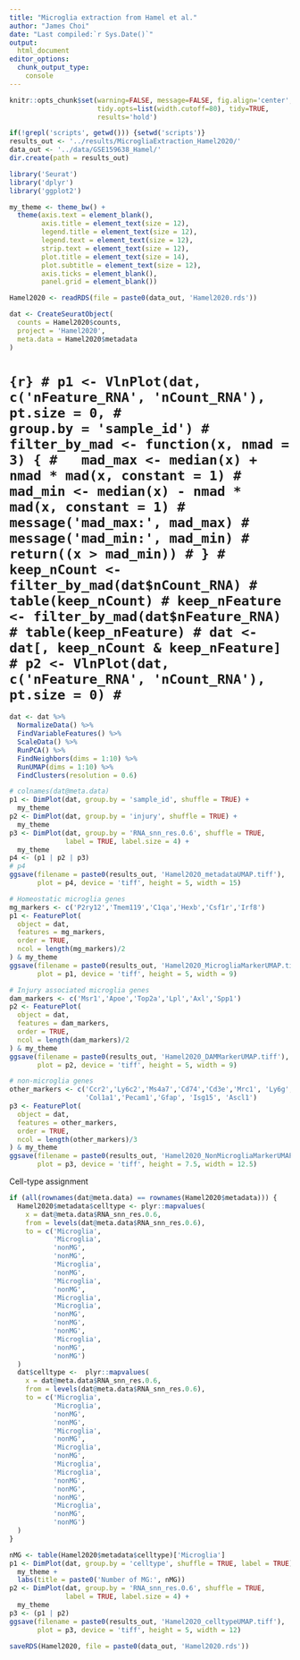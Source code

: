 ---
title: "Microglia extraction from Hamel et al."
author: "James Choi"
date: "Last compiled:`r Sys.Date()`"
output: 
  html_document
editor_options:
  chunk_output_type: 
    console
---

```{r setup, include=FALSE}
knitr::opts_chunk$set(warning=FALSE, message=FALSE, fig.align='center', 
                      tidy.opts=list(width.cutoff=80), tidy=TRUE,
                      results='hold')
```

```{r}
if(!grepl('scripts', getwd())) {setwd('scripts')}
results_out <- '../results/MicrogliaExtraction_Hamel2020/'
data_out <- '../data/GSE159638_Hamel/'
dir.create(path = results_out)
```

```{r}
library('Seurat')
library('dplyr')
library('ggplot2')
```

```{r}
my_theme <- theme_bw() +
  theme(axis.text = element_blank(),
        axis.title = element_text(size = 12),
        legend.title = element_text(size = 12),
        legend.text = element_text(size = 12),
        strip.text = element_text(size = 12),
        plot.title = element_text(size = 14),
        plot.subtitle = element_text(size = 12),
        axis.ticks = element_blank(), 
        panel.grid = element_blank())
```

```{r}
Hamel2020 <- readRDS(file = paste0(data_out, 'Hamel2020.rds'))
```

```{r}
dat <- CreateSeuratObject(
  counts = Hamel2020$counts,
  project = 'Hamel2020',
  meta.data = Hamel2020$metadata
)
```

# ```{r}
# p1 <- VlnPlot(dat, c('nFeature_RNA', 'nCount_RNA'), pt.size = 0,
#               group.by = 'sample_id')
# filter_by_mad <- function(x, nmad = 3) {
#   mad_max <- median(x) + nmad * mad(x, constant = 1)
#   mad_min <- median(x) - nmad * mad(x, constant = 1)
#   message('mad_max:', mad_max)
#   message('mad_min:', mad_min)
#   return((x > mad_min))
# }
# keep_nCount <- filter_by_mad(dat$nCount_RNA)
# table(keep_nCount)
# keep_nFeature <- filter_by_mad(dat$nFeature_RNA)
# table(keep_nFeature)
# dat <- dat[, keep_nCount & keep_nFeature]
# p2 <- VlnPlot(dat, c('nFeature_RNA', 'nCount_RNA'), pt.size = 0)
# ```

```{r}
dat <- dat %>% 
  NormalizeData() %>% 
  FindVariableFeatures() %>% 
  ScaleData() %>% 
  RunPCA() %>% 
  FindNeighbors(dims = 1:10) %>% 
  RunUMAP(dims = 1:10) %>% 
  FindClusters(resolution = 0.6)
```

```{r metadata_umap}
# colnames(dat@meta.data)
p1 <- DimPlot(dat, group.by = 'sample_id', shuffle = TRUE) + 
  my_theme
p2 <- DimPlot(dat, group.by = 'injury', shuffle = TRUE) + 
  my_theme
p3 <- DimPlot(dat, group.by = 'RNA_snn_res.0.6', shuffle = TRUE,
              label = TRUE, label.size = 4) + 
  my_theme
p4 <- (p1 | p2 | p3)
# p4
ggsave(filename = paste0(results_out, 'Hamel2020_metadataUMAP.tiff'),
       plot = p4, device = 'tiff', height = 5, width = 15)
```

```{r mg_markers}
# Homeostatic microglia genes
mg_markers <- c('P2ry12','Tmem119','C1qa','Hexb','Csf1r','Irf8')
p1 <- FeaturePlot(
  object = dat, 
  features = mg_markers,
  order = TRUE,
  ncol = length(mg_markers)/2
) & my_theme
ggsave(filename = paste0(results_out, 'Hamel2020_MicrogliaMarkerUMAP.tiff'),
       plot = p1, device = 'tiff', height = 5, width = 9)

# Injury associated microglia genes
dam_markers <- c('Msr1','Apoe','Top2a','Lpl','Axl','Spp1')
p2 <- FeaturePlot(
  object = dat, 
  features = dam_markers,
  order = TRUE,
  ncol = length(dam_markers)/2
) & my_theme
ggsave(filename = paste0(results_out, 'Hamel2020_DAMMarkerUMAP.tiff'),
       plot = p2, device = 'tiff', height = 5, width = 9)

# non-microglia genes
other_markers <- c('Ccr2','Ly6c2','Ms4a7','Cd74','Cd3e','Mrc1', 'Ly6g',
                   'Col1a1','Pecam1','Gfap', 'Isg15', 'Ascl1')
p3 <- FeaturePlot(
  object = dat, 
  features = other_markers,
  order = TRUE,
  ncol = length(other_markers)/3
) & my_theme
ggsave(filename = paste0(results_out, 'Hamel2020_NonMicrogliaMarkerUMAP.tiff'),
       plot = p3, device = 'tiff', height = 7.5, width = 12.5)
```

Cell-type assignment

```{r}
if (all(rownames(dat@meta.data) == rownames(Hamel2020$metadata))) {
  Hamel2020$metadata$celltype <- plyr::mapvalues(
    x = dat@meta.data$RNA_snn_res.0.6,
    from = levels(dat@meta.data$RNA_snn_res.0.6),
    to = c('Microglia',
           'Microglia',
           'nonMG',
           'nonMG',
           'Microglia',
           'nonMG',
           'Microglia',
           'nonMG',
           'Microglia',
           'Microglia',
           'nonMG',
           'nonMG',
           'nonMG',
           'Microglia',
           'nonMG',
           'nonMG')
  )
  dat$celltype <-  plyr::mapvalues(
    x = dat@meta.data$RNA_snn_res.0.6,
    from = levels(dat@meta.data$RNA_snn_res.0.6),
    to = c('Microglia',
           'Microglia',
           'nonMG',
           'nonMG',
           'Microglia',
           'nonMG',
           'Microglia',
           'nonMG',
           'Microglia',
           'Microglia',
           'nonMG',
           'nonMG',
           'nonMG',
           'Microglia',
           'nonMG',
           'nonMG')
  )
}
```

```{r}
nMG <- table(Hamel2020$metadata$celltype)['Microglia']
p1 <- DimPlot(dat, group.by = 'celltype', shuffle = TRUE, label = TRUE) + 
  my_theme +
  labs(title = paste0('Number of MG:', nMG))
p2 <- DimPlot(dat, group.by = 'RNA_snn_res.0.6', shuffle = TRUE,
              label = TRUE, label.size = 4) + 
  my_theme
p3 <- (p1 | p2) 
ggsave(filename = paste0(results_out, 'Hamel2020_celltypeUMAP.tiff'),
       plot = p3, device = 'tiff', height = 5, width = 12)
```

```{r}
saveRDS(Hamel2020, file = paste0(data_out, 'Hamel2020.rds'))
```

